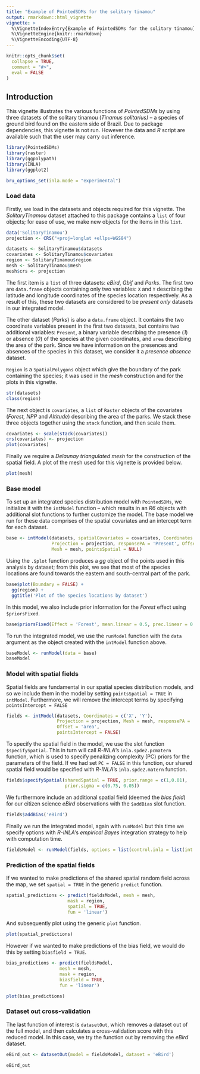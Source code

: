 ```yaml
---
title: "Example of PointedSDMs for the solitary tinamou"
output: rmarkdown::html_vignette
vignette: >
  %\VignetteIndexEntry{Example of PointedSDMs for the solitary tinamou}
  %\VignetteEngine{knitr::rmarkdown}
  %\VignetteEncoding{UTF-8}
---
```


```r
knitr::opts_chunk$set(
  collapse = TRUE,
  comment = "#>",
  eval = FALSE
)

```

## Introduction

This vignette illustrates the various functions of *PointedSDMs* by using three datasets of the solitary tinamou (*Tinamus solitarius) --* a species of ground bird found on the eastern side of Brazil. Due to package dependencies, this vignette is not run. However the data and *R* script are available such that the user may carry out inference.

```r

library(PointedSDMs)
library(raster)
library(ggpolypath)
library(INLA)
library(ggplot2)

```

```r

bru_options_set(inla.mode = "experimental")

```

### Load data

Firstly, we load in the datasets and objects required for this vignette. The *SolitaryTinamou* dataset attached to this package contains a `list` of four objects; for ease of use, we make new objects for the items in this `list`.

```r

data('SolitaryTinamou')
projection <- CRS("+proj=longlat +ellps=WGS84")

datasets <- SolitaryTinamou$datasets
covariates <- SolitaryTinamou$covariates
region <- SolitaryTinamou$region
mesh <- SolitaryTinamou$mesh
mesh$crs <- projection

```

The first item is a `list` of three datasets: *eBird*, *Gbif* and *Parks*. The first two are `data.frame` objects containing only two variables: `X` and `Y` describing the latitude and longitude coordinates of the species location respectively. As a result of this, these two datasets are considered to be *present only* datasets in our integrated model.

The other dataset (*Parks*) is also a `data.frame` object. It contains the two coordinate variables present in the first two datasets, but contains two additional variables: `Present`, a binary variable describing the presence (*1*) or absence (*0*) of the species at the given coordinates, and `area` describing the area of the park. Since we have information on the presences and absences of the species in this dataset, we consider it a *presence absence* dataset.

`Region` is a `SpatialPolygons` object which give the boundary of the park containing the species; it was used in the *mesh* construction and for the plots in this vignette.

```r

str(datasets)
class(region)

```

The next object is `covariates`, a `list` of `Raster` objects of the covariates (*Forest, NPP* and *Altitude*) describing the area of the parks. We stack these three objects together using the `stack` function, and then scale them.

```r

covariates <- scale(stack(covariates))
crs(covariates) <- projection
plot(covariates)

```

Finally we require a *Delaunay triangulated mesh* for the construction of the spatial field. A plot of the mesh used for this vignette is provided below.

```r

plot(mesh)

```

### Base model

To set up an integrated species distribution model with `PointedSDMs`, we initialize it with the `intModel` function -- which results in an *R6* objects with additional slot functions to further customize the model. The base model we run for these data comprises of the spatial covariates and an intercept term for each dataset.

```r

base <- intModel(datasets, spatialCovariates = covariates, Coordinates = c('X', 'Y'),
                 Projection = projection, responsePA = 'Present', Offset = 'area',
                 Mesh = mesh, pointsSpatial = NULL)

```

Using the `.$plot` function produces a *gg* object of the points used in this analysis by dataset; from this plot, we see that most of the species locations are found towards the eastern and south-central part of the park.

```r

base$plot(Boundary = FALSE) + 
  gg(region) +
  ggtitle('Plot of the species locations by dataset')

```

In this model, we also include prior information for the *Forest* effect using `$priorsFixed`.

```r

base$priorsFixed(Effect = 'Forest', mean.linear = 0.5, prec.linear = 0.01)

```

To run the integrated model, we use the `runModel` function with the `data` argument as the object created with the `intModel` function above.

```r

baseModel <- runModel(data = base)
baseModel

```

### Model with spatial fields

Spatial fields are fundamental in our spatial species distribution models, and so we include them in the model by setting `pointsSpatial = TRUE` in `intModel`. Furthermore, we will remove the intercept terms by specifying `pointsIntercept = FALSE`

```r


fields <- intModel(datasets, Coordinates = c('X', 'Y'),
                   Projection = projection, Mesh = mesh, responsePA = 'Present', 
                   Offset = 'area',
                   pointsIntercept = FALSE)

```

To specify the spatial field in the model, we use the slot function `$specifySpatial`. This in turn will call *R-INLA*'s `inla.spde2.pcmatern` function, which is used to specify penalizing complexity (PC) priors for the parameters of the field. If we had set `PC = FALSE` in this function, our shared spatial field would be specified with *R-INLA*'s `inla.spde2.matern` function.

```r

fields$specifySpatial(sharedSpatial = TRUE, prior.range = c(1,0.01), 
                      prior.sigma = c(0.75, 0.05))

```

We furthermore include an additional spatial field (deemed the *bias field*) for our citizen science *eBird* observations with the `$addBias` slot function.

```r

fields$addBias('eBird')

```

Finally we run the integrated model, again with `runModel` but this time we specify options with *R-INLA*'s *empirical Bayes* integration strategy to help with computation time.

```r

fieldsModel <- runModel(fields, options = list(control.inla = list(int.strategy = 'eb')))

```

### Prediction of the spatial fields

If we wanted to make predictions of the shared spatial random field across the map, we set `spatial = TRUE` in the generic `predict` function.

```r

spatial_predictions <- predict(fieldsModel, mesh = mesh,
                       mask = region, 
                       spatial = TRUE,
                       fun = 'linear')

```

And subsequently plot using the generic `plot` function.

```r

plot(spatial_predictions)

```

However if we wanted to make predictions of the bias field, we would do this by setting `biasfield = TRUE`.

```r

bias_predictions <- predict(fieldsModel, 
                    mesh = mesh, 
                    mask = region, 
                    biasfield = TRUE,
                    fun = 'linear')

```

```r

plot(bias_predictions)

```

### Dataset out cross-validation

The last function of interest is `datasetOut`, which removes a dataset out of the full model, and then calculates a cross-validation score with this reduced model. In this case, we try the function out by removing the *eBird* dataset.

```r

eBird_out <- datasetOut(model = fieldsModel, dataset = 'eBird')

```

```r

eBird_out

```
